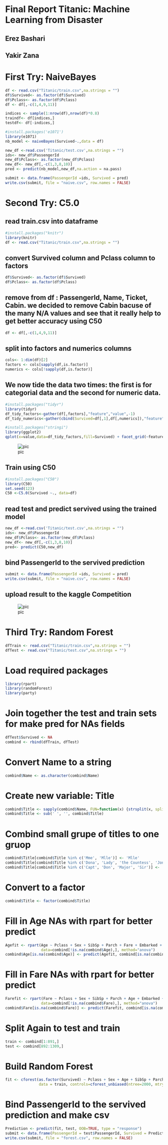 # Final Report Titanic: Machine Learning from Disaster
## Erez Bashari 
## Yakir Zana

# First Try: NaiveBayes

```{r}
df <- read.csv("Titanic/train.csv",na.strings = "")
df$Survived<- as.factor(df$Survived)
df$Pclass<- as.factor(df$Pclass)
df <- df[,-c(1,4,9,11)]
```

```{r}
indices <- sample(1:nrow(df),nrow(df)*0.8)
traindf<- df[indices,]
testdf<- df[-indices,]
```

```{r}
#install.packages('e1071')
library(e1071)
nb_model <- naiveBayes(Survived~.,data = df)
```

```{r}
new_df <-read.csv('Titanic/test.csv',na.strings = "")
ids<- new_df$PassengerId
new_df$Pclass<- as.factor(new_df$Pclass)
new_df<- new_df[,-c(1,3,8,10)]
pred <- predict(nb_model,new_df,na.action = na.pass)
```

```{r}
submit <- data.frame(PassengerId =ids, Survived = pred)
write.csv(submit, file = "naive.csv", row.names = FALSE)
```

# Second Try: C5.0

## read train.csv into dataframe
```{r}
#install.packages("knitr")
library(knitr)
df <- read.csv("Titanic/train.csv",na.strings = "")
```

## convert Survived column and Pclass column to factors
```{r}
df$Survived<- as.factor(df$Survived)
df$Pclass<- as.factor(df$Pclass)
```

## remove from df : PassengerId, Name, Ticket, Cabin. we decided to remove Cabin bacuse of the many N/A values and see that it really help to get better accuracy using C50
```{r}
df <- df[,-c(1,4,9,11)]
```

## split into factors and numerics columns
```{r}
cols<- 1:dim(df)[2]
factors <- cols[sapply(df,is.factor)]
numerics <- cols[!sapply(df,is.factor)]
```

## We now tide the data two times: the first is for categorial data and the second for numeric data.
```{r}
#install.packages("tidyr")
library(tidyr)
df_tidy_factors<-gather(df[,factors],"feature","value",-1)
df_tidy_numerics<-gather(cbind(Survived=df[,1],df[,numerics]),"feature","value",-1)
```

```{r}
#install.packages("stringi")
library(ggplot2)
qplot(x=value,data=df_tidy_factors,fill=Survived) + facet_grid(~feature,scales="free")
```
![pic](/picture/naiveGraph.JPG)

## Train using C50
```{r}
#install.packages("C50")
library(C50)
set.seed(123)
C50 <-C5.0(Survived ~., data=df)
```

## read test and predict servived using the trained model
```{r}
new_df <-read.csv('Titanic/test.csv',na.strings = "")
ids<- new_df$PassengerId
new_df$Pclass<- as.factor(new_df$Pclass)
new_df<- new_df[,-c(1,3,8,10)]
pred<- predict(C50,new_df)
```

## bind PassengerId to the servived prediction
```{r}
submit <- data.frame(PassengerId =ids, Survived = pred)
write.csv(submit, file = "naive.csv", row.names = FALSE)
```
## upload result to the kaggle Competition 
![pic](/picture/C50.PNG)

# Third Try: Random Forest

```{r}
dfTrain <- read.csv("Titanic/train.csv",na.strings = "")
dfTest <- read.csv("Titanic/test.csv",na.strings = "")
```


# Load required packages
```{r}
library(rpart)
library(randomForest)
library(party)
```


# Join together the test and train sets for make pred for NAs fields
```{r}
dfTest$Survived <- NA
combind <- rbind(dfTrain, dfTest)
```


# Convert Name to a string
```{r}
combind$Name <- as.character(combind$Name)
```


# Create new variable: Title
```{r}
combind$Title <- sapply(combind$Name, FUN=function(x) {strsplit(x, split='[,.]')[[1]][2]})
combind$Title <- sub(' ', '', combind$Title)
```


# Combind small grupe of titles to one gruop
```{r}
combind$Title[combind$Title %in% c('Mme', 'Mlle')] <- 'Mlle'
combind$Title[combind$Title %in% c('Dona', 'Lady', 'the Countess', 'Jonkheer')] <- 'Lady'
combind$Title[combind$Title %in% c('Capt', 'Don', 'Major', 'Sir')] <- 'Sir'
```


# Convert to a factor
```{r}
combind$Title <- factor(combind$Title)
```


# Fill in Age NAs with rpart for better predict
```{r}
Agefit <- rpart(Age ~ Pclass + Sex + SibSp + Parch + Fare + Embarked + Title,
                data=combind[!is.na(combind$Age),], method="anova")
combind$Age[is.na(combind$Age)] <- predict(Agefit, combind[is.na(combind$Age),])
```


# Fill in Fare NAs with rpart for better predict
```{r}
Farefit <- rpart(Fare ~ Pclass + Sex + SibSp + Parch + Age + Embarked + Title,
                data=combind[!is.na(combind$Fare),], method="anova")
combind$Fare[is.na(combind$Fare)] <- predict(Farefit, combind[is.na(combind$Fare),])
```


# Split Again to test and train 
```{r}
train <- combind[1:891,]
test <- combind[892:1309,]
```


# Build Random Forest
```{r}
fit <- cforest(as.factor(Survived) ~ Pclass + Sex + Age + SibSp + Parch + Fare + Embarked + Title,
               data = train, controls=cforest_unbiased(ntree=2000, mtry=5)) 
```


# Bind PassengerId to the servived prediction and make csv
```{r}
Prediction <- predict(fit, test, OOB=TRUE, type = "response")
submit <- data.frame(PassengerId = test$PassengerId, Survived = Prediction)
write.csv(submit, file = "forest.csv", row.names = FALSE)
```



